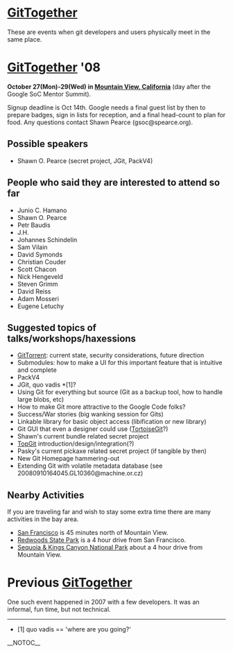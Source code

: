 = [[GitTogether]] =

These are events when git developers and users physically meet in the same place.

= [[GitTogether]] '08 =

<b>October 27(Mon)-29(Wed) in [http://maps.google.com/maps?f=q&hl=en&q=Amphitheatre+Pkwy,+Mountain+View,+California+94043,+United+States&sll=37.40293,-121.952735&sspn=0.008565,0.012081&ie=UTF8&cd=2&geocode=FcEHOwIdfiW5-A&ll=37.421572,-122.083619&spn=0.017127,0.024161&t=h&z=16&iwloc=addr Mountain View, California]</b> (day after the Google SoC Mentor Summit).

Signup deadline is Oct 14th.  Google needs a final guest list by then to prepare badges, sign in lists for reception, and a final head-count to plan for food.  Any questions contact Shawn Pearce (gsoc@spearce.org).

== Possible speakers ==

* Shawn O. Pearce (secret project, JGit, PackV4)

== People who said they are interested to attend so far ==

* Junio C. Hamano
* Shawn O. Pearce
* Petr Baudis
* J.H.
* Johannes Schindelin
* Sam Vilain
* David Symonds
* Christian Couder
* Scott Chacon
* Nick Hengeveld
* Steven Grimm
* David Reiss
* Adam Mosseri
* Eugene Letuchy

== Suggested topics of talks/workshops/haxessions ==

* [[GitTorrent]]: current state, security considerations, future direction
* Submodules: how to make a UI for this important feature that is intuitive and complete
* PackV4
* JGit, quo vadis *[1]?
* Using Git for everything but source (Git as a backup tool, how to handle large blobs, etc)
* How to make Git more attractive to the Google Code folks?
* Success/War stories (big wanking session for Gits)
* Linkable library for basic object access (libification or new library)
* Git GUI that even a designer could use ([[TortoiseGit]]?)
* Shawn's current bundle related secret project
* [[TopGit]] introduction/design/integration(?)
* Pasky's current pickaxe related secret project (if tangible by then)
* New Git Homepage hammering-out
* Extending Git with volatile metadata database (see 20080910164045.GL10360@machine.or.cz)

== Nearby Activities ==

If you are traveling far and wish to stay some extra time there are many activities in the bay area.

* [http://www.onlyinsanfrancisco.com/ San Francisco] is 45 minutes north of Mountain View.
* [http://www.humboldtredwoods.org/ Redwoods State Park] is a 4 hour drive from San Francisco.
* [http://www.nps.gov/seki/ Sequoia & Kings Canyon National Park] about a 4 hour drive from Mountain View.

= Previous [[GitTogether]] =

One such event happened in 2007 with a few developers.  It was an informal, fun time, but not technical.

----

*[1] quo vadis == 'where are you going?'

__NOTOC__